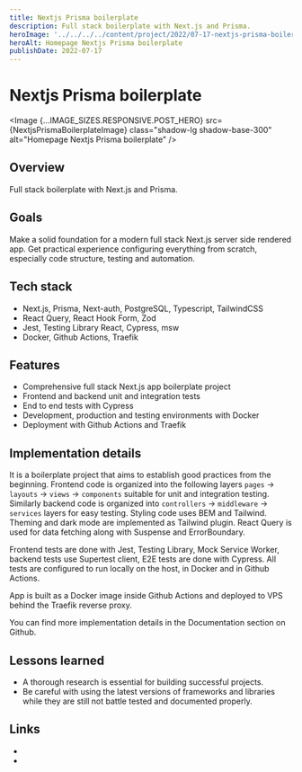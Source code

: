 ```yaml
---
title: Nextjs Prisma boilerplate
description: Full stack boilerplate with Next.js and Prisma.
heroImage: '../../../../content/project/2022/07-17-nextjs-prisma-boilerplate/_images/nextjs-prisma-boilerplate.png'
heroAlt: Homepage Nextjs Prisma boilerplate
publishDate: 2022-07-17
---
```



# Nextjs Prisma boilerplate

<Image {...IMAGE_SIZES.RESPONSIVE.POST_HERO} src={NextjsPrismaBoilerplateImage} class="shadow-lg shadow-base-300" alt="Homepage Nextjs Prisma boilerplate" />

## Overview

Full stack boilerplate with Next.js and Prisma.

## Goals

Make a solid foundation for a modern full stack Next.js server side rendered app. Get practical experience configuring everything from scratch, especially code structure, testing and automation.

## Tech stack

- Next.js, Prisma, Next-auth, PostgreSQL, Typescript, TailwindCSS
- React Query, React Hook Form, Zod
- Jest, Testing Library React, Cypress, msw
- Docker, Github Actions, Traefik

## Features

- Comprehensive full stack Next.js app boilerplate project
- Frontend and backend unit and integration tests
- End to end tests with Cypress
- Development, production and testing environments with Docker
- Deployment with Github Actions and Traefik

## Implementation details

It is a boilerplate project that aims to establish good practices from the beginning. Frontend code is organized into the following layers `pages` -> `layouts` -> `views` -> `components` suitable for unit and integration testing. Similarly backend code is organized into `controllers` -> `middleware` -> `services` layers for easy testing. Styling code uses BEM and Tailwind. Theming and dark mode are implemented as Tailwind plugin. React Query is used for data fetching along with Suspense and ErrorBoundary.

Frontend tests are done with Jest, Testing Library, Mock Service Worker, backend tests use Supertest client, E2E tests are done with Cypress. All tests are configured to run locally on the host, in Docker and in Github Actions.

App is built as a Docker image inside Github Actions and deployed to VPS behind the Traefik reverse proxy.

You can find more implementation details in the <Link href="https://github.com/nemanjam/nextjs-prisma-boilerplate#documentation-1" variant="markdown" target="_blank" title="Documentation">Documentation</Link> section on Github.

## Lessons learned

 - A thorough research is essential for building successful projects.
 - Be careful with using the latest versions of frameworks and libraries while they are still not battle tested and documented properly.

## Links


- <LinkWithLabel label="Demo" href="https://nextjs-prisma-boilerplate.arm1.patik.com" title="Nextjs Prisma boilerplate demo" />
- <LinkWithLabel label="Repository" href="https://github.com/nemanjam/nextjs-prisma-boilerplate" title="Nextjs Prisma boilerplate repository" />
